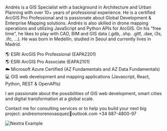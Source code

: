 
<head>
  <title>Portfolio | AndresMoreno</title>
</head>

Andrés is a GIS Specialist with a background in Architecture and Urban Planning with over 10+ years of professional experience. He is a certified ArcGIS Pro Professional and is passionate about Global Development & Enterprise Mapping solutions. Andrés is also skilled in drone mapping operations and utilizing JavaScript and Python APIs for ArcGIS. On his "free time", he likes to play with CAD, BIM and GIS data (.gdb, .shp. .gltf, .dae, i3s, .ifc, ...). He was born in Medellín, studied in Seoul and currently lives in Madrid.

🌎 ESRI ArcGIS Pro Professional (EAPA2201)<br/>
🌎 ESRI ArcGIS Pro Associate (EAPA2101)<br/>
☁️ Microsoft Azure Certified (AZ Fundamentals and AZ Data Fundamentals)<br/>
💻 GIS web development and mapping applications (Javascript, React, Python, REST & OpenAPIs)<br/>

I am passionate about the possibilities of GIS web development, smart cities and digital transformation at a global scale.

Contact me for consulting services or to help you build your next big project: andresmorenovasquez📧outlook.com +34 687-4800-97

<Bleed>![Nextra Example](../public/mockup2.png)</Bleed>
